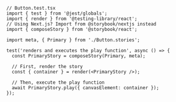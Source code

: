 ```tsx
// Button.test.tsx
import { test } from '@jest/globals';
import { render } from '@testing-library/react';
// Using Next.js? Import from @storybook/nextjs instead
import { composeStory } from '@storybook/react';

import meta, { Primary } from './Button.stories';

test('renders and executes the play function', async () => {
  const PrimaryStory = composeStory(Primary, meta);

  // First, render the story
  const { container } = render(<PrimaryStory />);

  // Then, execute the play function
  await PrimaryStory.play({ canvasElement: container });
});
```

